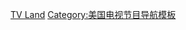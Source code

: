 {{Navbox
| name       = TV Land原創系列
| title      = {{link-en|TV Land|TV Land}}原創系列
| listclass  = hlist
| state      = {{{state<includeonly>|autocollapse</includeonly>}}}

| group1 = 過去
| list1 = 
* [[魅力克利夫蘭]]{{small|（2010–2015）}}
* {{link-en|35歲退休|Retired at 35}}{{small|（2011–2012）}}
* {{link-en|離婚快樂|Happily Divorced}}{{small|（2011–2013）}}
* [[前夫總動員]]{{small|（2011–2015）}}
* {{link-en|靈魂男子|The Soul Man}}{{small|（2012–2016）}}
* [[吾家有子]]{{small|（2013–2014）}}
* {{link-en|珍麻煩|Jennifer Falls}}{{small|（2014）}}
* {{link-en|加菲根秀|The Jim Gaffigan Show}}{{small|（2015–2016）}}
* {{link-en|冒牌牧師|Impastor}}{{small|（2015–2016）}}
* {{link-en|洛佩茲笑事|Lopez (TV series)}}{{small|（2016–2017）}}
* {{le|無名之輩|Nobodies (TV series)}}{{small|（2017）}}

| group2 = 現在
| list2  = 
* {{link-en|為人師婊|Teachers (2016 U.S. TV series)}}{{small|（2016–）}}
* [[年輕一代]]{{small|（2015–）}}

| group3 = 即將推出
| list3  = 
<!--
| below      = [[List of programs broadcast by TV Land]]-->
}}<noinclude>
{{collapsible option}}
{{美國電視網節目}}

[[Category:各電視台節目列表|TV Land]]
[[Category:美国电视节目导航模板]]
</noinclude>